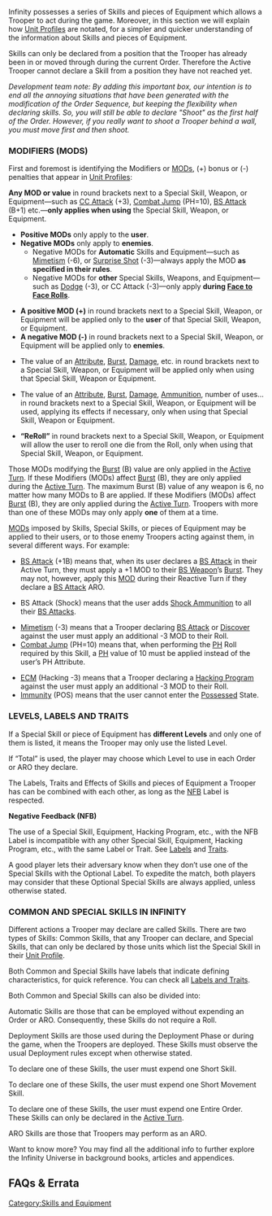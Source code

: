 {{section-skills-and-equipment}}


Infinity possesses a series of Skills and pieces of Equipment which allows a Trooper to act during the game. Moreover, in this section we will explain how [[Unit Profiles]] are notated, for a simpler and quicker understanding of the information about Skills and pieces of Equipment. 


{{Important_Start}}
{{update | 1.3, Nov 2022}}
{{erratahighblock}}
Skills can only be declared from a position that the Trooper has already been in or moved through during the current Order. Therefore the Active Trooper cannot declare a Skill from a position they have not reached yet.

''Development team note: By adding this important box, our intention is to end all the annoying situations that have been generated with the modification of the Order Sequence, but keeping the flexibility when declaring skills. So, you will still be able to declare "Shoot" as the first half of the Order. However, if you really want to shoot a Trooper behind a wall, you must move first and then shoot.''
{{erratahighblock-end}}
{{update-end}}
{{Important_End}}


=== MODIFIERS (MODS) ===
First and foremost is identifying the Modifiers or [[MODs]], (+) bonus or (-) penalties that appear in [[Unit Profiles]]:


{{Remember_Start}}
{{update | 1.3, Nov 2022}}
{{erratahighblock}}
'''Any MOD or value''' in round brackets next to a Special Skill, Weapon, or Equipment—such as [[CC Attack]] (+3), [[Combat Jump]] (PH=10), [[BS Attack]] (B+1) etc.—'''only applies when using''' the Special Skill, Weapon, or Equipment.
* '''Positive MODs''' only apply to the '''user'''.
* '''Negative MODs''' only apply to '''enemies'''.
** Negative MODs for '''Automatic''' Skills and Equipment—such as [[Mimetism]] (-6), or [[Surprise Shot]] (-3)—always apply the MOD '''as specified in their rules'''.
** Negative MODs for '''other''' Special Skills, Weapons, and Equipment—such as [[Dodge]] (-3), or CC Attack (-3)—only apply '''during [[Face to Face Rolls]]'''.
{{erratahighblock-end}}
{{update-end}}
{{original}}
{{originalhighblock}}
* '''A positive MOD (+)''' in round brackets next to a Special Skill, Weapon, or Equipment will be applied only to the '''user''' of that Special Skill, Weapon, or Equipment. 
* '''A negative MOD (-)''' in round brackets next to a Special Skill, Weapon, or Equipment will be applied only to '''enemies'''. 
{{c1}}
* The value of an [[Attribute]], [[Burst]], [[Damage]], etc. in round brackets next to a Special Skill, Weapon, or Equipment will be applied only when using that Special Skill, Weapon or Equipment.
{{c1end}}
{{n4list}}
* The value of an [[Attribute]], [[Burst]], [[Damage]], [[Ammunition]], number of uses... in round brackets next to a Special Skill, Weapon, or Equipment will be used, applying its effects if necessary, only when using that Special Skill, Weapon or Equipment. 
{{n4end}}
{{originalhighblock-end}}
{{original-end}}
{{n4list}}
* '''“ReRoll”''' in round brackets next to a Special Skill, Weapon, or Equipment will allow the user to reroll one die from the Roll, only when using that Special Skill, Weapon, or Equipment.
{{n4end}}
{{Remember_End}}


{{Important_Start}}
{{c1}}
Those MODs modifying the [[Burst]] (B) value are only applied in the [[Active Turn]]. 
{{c1end}}{{n4}}
{{update | 1.3, Nov 2022}}
If these Modifiers (MODs) affect [[Burst]] (B), they are only applied during the [[Active Turn]]. {{erratahighlight}}The maximum Burst (B) value of any weapon is 6, no matter how many MODs to B are applied.{{erratahighlight-end}}
{{update-end}}
{{original}}
If these Modifiers (MODs) affect [[Burst]] (B), they are only applied during the [[Active Turn]]. {{originalhighlight}}Troopers with more than one of these MODs may only apply '''one''' of them at a time.{{originalhighlight-end}}
{{original-end}}
{{n4end}}
{{Important_End}}


{{Greybox_Start}}
[[MODs]] imposed by Skills, Special Skills, or pieces of Equipment may be applied to their users, or to those enemy Troopers acting against them, in several different ways. For example:
* [[BS Attack]] (+1B) means that, when its user declares a [[BS Attack]] in their Active Turn, they must apply a +1 MOD to their [[BS Weapon]]’s [[Burst]]. They may not, however, apply this [[MOD]] during their Reactive Turn if they declare a [[BS Attack]] ARO. 
{{n4list}}
* BS Attack (Shock) means that the user adds [[Shock Ammunition]] to all their [[BS Attack]]s. 
{{n4end}}
* [[Mimetism]] (-3) means that a Trooper declaring [[BS Attack]] or [[Discover]] against the user must apply an additional -3 MOD to their Roll. 
* [[Combat Jump]] (PH=10) means that, when performing the [[PH]] Roll required by this Skill, a [[PH]] value of 10 must be applied instead of the user’s PH Attribute.
{{n4list}}
* [[ECM]] (Hacking -3) means that a Trooper declaring a [[Hacking Program]] against the user must apply an additional -3 MOD to their Roll.
* [[Immunity]] (POS) means that the user cannot enter the [[Possessed]] State.
{{n4end}}
{{Greybox_End}}


=== LEVELS, LABELS AND TRAITS ===
If a Special Skill or piece of Equipment has '''different Levels''' and only one of them is listed, it means the Trooper may only use the listed Level.  

If “Total” is used, the player may choose which Level to use in each Order or ARO they declare.

The Labels, Traits and Effects of Skills and pieces of Equipment a Trooper has can be combined with each other, as long as the [[NFB]] Label is respected. 


{{Important_Start}}
'''Negative Feedback (NFB)'''

The use of a Special Skill, Equipment, Hacking Program, etc., with the NFB Label is incompatible with any other Special Skill, Equipment, Hacking Program, etc., with the same Label or Trait. See [[Labels]] and [[Traits]].
{{Important_End}}


{{n4}}
{{advice-start}}
A good player lets their adversary know when they don’t use one of the Special Skills with the Optional Label. To expedite the match, both players may consider that these Optional Special Skills are always applied, unless otherwise stated.
{{advice-end}}
{{n4end}}


=== COMMON AND SPECIAL SKILLS IN INFINITY ===
Different actions a Trooper may declare are called Skills. There are two types of Skills: Common Skills, that any Trooper can declare, and Special Skills, that can only be declared by those units which list the Special Skill in their [[Unit Profile]].

Both Common and Special Skills have labels that indicate defining characteristics, for quick reference. You can check all [[Labels and Traits]]. 

Both Common and Special Skills can also be divided into:

{{skillbox |black| AUTOMATIC SKILLS | }}
Automatic Skills are those that can be employed without expending an Order or ARO. Consequently, these Skills do not require a Roll.

{{skillbox |purple| DEPLOYMENT SKILLS | }}
Deployment Skills are those used during the Deployment Phase or during the game, when the Troopers are deployed. These Skills must observe the usual Deployment rules except when otherwise stated. 

{{skillbox |green| SHORT SKILLS | }}
To declare one of these Skills, the user must expend one Short Skill.

{{skillbox |blue| SHORT MOVEMENT SKILLS | }}
To declare one of these Skills, the user must expend one Short Movement Skill.

{{skillbox |red| ENTIRE ORDER SKILLS | }}
To declare one of these Skills, the user must expend one Entire Order. These Skills can only be declared in the [[Active Turn]].

{{skillbox |yellow| ARO SKILLS | }}
ARO Skills are those that Troopers may perform as an ARO.


{{Advice_Start}}
Want to know more? You may find all the additional info to further explore the Infinity Universe in background books, articles and appendices.
{{Advice_End}}


== FAQs & Errata ==

{{faqbox |
type = faq |
title = N4 FAQ |
version = Replaced with errata in 1.3, Nov 2022 <s>1.0, Jan 2021</s> |
q = <s>Q: When do you apply negative MODs for Skills, Equipment, and Weapons, and who do the MODs apply to? For example when using CC Attack (-X).</s> |
a = <s>A: The value of an Attribute, Burst, Damage, Ammunition, MOD, number of uses... will only apply when using that Skill, Weapon or Equipment. If the Skill, Weapon, or Equipment requires any targets, the MOD will only apply to those targets.</s> |
related = [[Skills and Equipment in Infinity]] }}


{{faqbox |
type = faq |
title = N4 FAQ |
version = 1.0, Jan 2021 |
q = Q: Do Skills that let you perform a 'BS Attack Roll' (for example Intuitive Attack and Speculative Attack), or have the BS Attack Label, count as a BS Attack for MODs? For example if the Trooper has 'BS Attack (+1 Damage)' or 'BS Attack (AP)'. |
a = A: Yes. |
related = [[BS Attack]], [[Intuitive Attack]], [[Labels]], [[Skills and Equipment in Infinity]], [[Speculative Attack]] }}


{{faqbox |
type = faq |
title = N4 FAQ |
version = 1.0, Jan 2021 |
q = Q: Do Pistols with (+1B) or (+2B) apply the additional Burst in CC Mode? |
a = A: Yes, but only in the Active Turn. |
related = [[CC Attack]], [[Pistols]], [[Skills and Equipment in Infinity]] }}


{{faqbox |
type = faq |
title = N4 FAQ |
version = 1.1.1, Dec 2021 |
q = Q: How does the Disposable Trait interact with Burst values higher than 1? |
a = A: Each additional Burst uses up a Disposable use. For example, a Trooper with a Panzerfaust (a two-use weapon with B 1) and BS Attack (+1B) must make an attack with B 2, consuming in a single Order the two projectiles available in the Panzerfaust, so the Panzerfaust will be unloaded and the player must place an Unloaded Token next to the Trooper. |
related = [[Skills and Equipment in Infinity]], [[Traits]] }}


{{section-skills-and-equipment}}



[[Category:Skills and Equipment]]